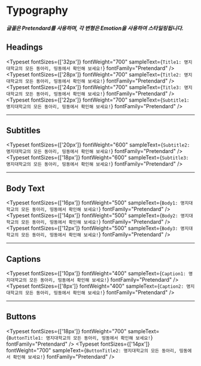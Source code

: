 
<Meta title="components/common/Typography" />

# Typography

##### 글꼴은 Pretendard를 사용하며, 각 변형은 Emotion을 사용하여 스타일링됩니다.

## Headings

<Typeset
  fontSizes={['32px']}
  fontWeight="700"
  sampleText={`Title1: 명지대학교의 모든 동아리, 띵동에서 확인해 보세요!`}
  fontFamily="Pretendard"
/>
<Typeset
  fontSizes={['28px']}
  fontWeight="700"
  sampleText={`Title2: 명지대학교의 모든 동아리, 띵동에서 확인해 보세요!`}
  fontFamily="Pretendard"
/>
<Typeset
  fontSizes={['24px']}
  fontWeight="700"
  sampleText={`Title3: 명지대학교의 모든 동아리, 띵동에서 확인해 보세요!`}
  fontFamily="Pretendard"
/>
<Typeset
  fontSizes={['22px']}
  fontWeight="700"
  sampleText={`Subtitle1: 명지대학교의 모든 동아리, 띵동에서 확인해 보세요!`}
  fontFamily="Pretendard"
/>

---

## Subtitles

<Typeset
  fontSizes={['20px']}
  fontWeight="600"
  sampleText={`Subtitle2: 명지대학교의 모든 동아리, 띵동에서 확인해 보세요!`}
  fontFamily="Pretendard"
/>
<Typeset
  fontSizes={['18px']}
  fontWeight="600"
  sampleText={`Subtitle3: 명지대학교의 모든 동아리, 띵동에서 확인해 보세요!`}
  fontFamily="Pretendard"
/>

---

## Body Text

<Typeset
  fontSizes={['16px']}
  fontWeight="500"
  sampleText={`Body1: 명지대학교의 모든 동아리, 띵동에서 확인해 보세요!`}
  fontFamily="Pretendard"
/>
<Typeset
  fontSizes={['14px']}
  fontWeight="500"
  sampleText={`Body2: 명지대학교의 모든 동아리, 띵동에서 확인해 보세요!`}
  fontFamily="Pretendard"
/>
<Typeset
  fontSizes={['12px']}
  fontWeight="500"
  sampleText={`Body3: 명지대학교의 모든 동아리, 띵동에서 확인해 보세요!`}
  fontFamily="Pretendard"
/>

---

## Captions

<Typeset
  fontSizes={['10px']}
  fontWeight="400"
  sampleText={`Caption1: 명지대학교의 모든 동아리, 띵동에서 확인해 보세요!`}
  fontFamily="Pretendard"
/>
<Typeset
  fontSizes={['8px']}
  fontWeight="400"
  sampleText={`Caption2: 명지대학교의 모든 동아리, 띵동에서 확인해 보세요!`}
  fontFamily="Pretendard"
/>

---

## Buttons

<Typeset
  fontSizes={['18px']}
  fontWeight="700"
  sampleText={`ButtonTitle1: 명지대학교의 모든 동아리, 띵동에서 확인해 보세요!`}
  fontFamily="Pretendard"
/>
<Typeset
  fontSizes={['14px']}
  fontWeight="700"
  sampleText={`ButtonTitle2: 명지대학교의 모든 동아리, 띵동에서 확인해 보세요!`}
  fontFamily="Pretendard"
/>
